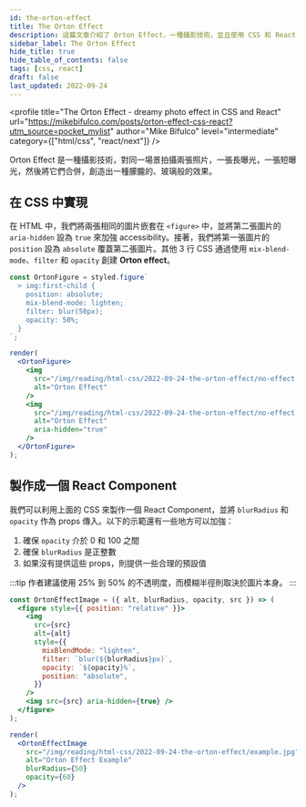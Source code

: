 ```yaml
---
id: the-orton-effect
title: The Orton Effect
description: 這篇文章介紹了 Orton Effect，一種攝影技術，並且使用 CSS 和 React 實現了這種效果。
sidebar_label: The Orton Effect
hide_title: true
hide_table_of_contents: false
tags: [css, react]
draft: false
last_updated: 2022-09-24
---
```


<profile
  title="The Orton Effect - dreamy photo effect in CSS and React"
  url="https://mikebifulco.com/posts/orton-effect-css-react?utm_source=pocket_mylist"
  author="Mike Bifulco"
  level="intermediate"
  category={["html/css", "react/next"]}
/>

Orton Effect 是一種攝影技術，對同一場景拍攝兩張照片，一張長曝光，一張短曝光，然後將它們合併，創造出一種朦朧的、玻璃般的效果。

<div style={{ display: "flex", justifyContent: "space-between" }}>
  <fig
    src="/img/reading/html-css/2022-09-24-the-orton-effect/no-effect.png"
    caption="原圖"
  />
  <fig
    src="/img/reading/html-css/2022-09-24-the-orton-effect/orton-effect.png"
    caption="Orton Effect"
  />
</div>

## 在 CSS 中實現

在 HTML 中，我們將兩張相同的圖片嵌套在 `<figure>` 中，並將第二張圖片的 `aria-hidden` 設為 `true` 來加強 accessibility。接著，我們將第一張圖片的 `position` 設為 `absolute` 覆蓋第二張圖片。其他 3 行 CSS 通過使用 `mix-blend-mode`、`filter` 和 `opacity` 創建 **Orton effect**。

```jsx live noInline
const OrtonFigure = styled.figure`
  > img:first-child {
    position: absolute;
    mix-blend-mode: lighten;
    filter: blur(50px);
    opacity: 50%;
  }
`;

render(
  <OrtonFigure>
    <img
      src="/img/reading/html-css/2022-09-24-the-orton-effect/no-effect.png"
      alt="Orton Effect"
    />
    <img
      src="/img/reading/html-css/2022-09-24-the-orton-effect/no-effect.png"
      alt="Orton Effect"
      aria-hidden="true"
    />
  </OrtonFigure>
);
```

## 製作成一個 React Component

我們可以利用上面的 CSS 來製作一個 React Component，並將 `blurRadius` 和 `opacity` 作為 props 傳入。以下的示範還有一些地方可以加強：

1. 確保 `opacity` 介於 0 和 100 之間
2. 確保 `blurRadius` 是正整數
3. 如果沒有提供這些 props，則提供一些合理的預設值

:::tip
作者建議使用 25% 到 50% 的不透明度，而模糊半徑則取決於圖片本身。
:::

```jsx live noInline
const OrtonEffectImage = ({ alt, blurRadius, opacity, src }) => (
  <figure style={{ position: "relative" }}>
    <img
      src={src}
      alt={alt}
      style={{
        mixBlendMode: "lighten",
        filter: `blur(${blurRadius}px)`,
        opacity: `${opacity}%`,
        position: "absolute",
      }}
    />
    <img src={src} aria-hidden={true} />
  </figure>
);

render(
  <OrtonEffectImage
    src="/img/reading/html-css/2022-09-24-the-orton-effect/example.jpg"
    alt="Orton Effect Example"
    blurRadius={50}
    opacity={60}
  />
);
```
